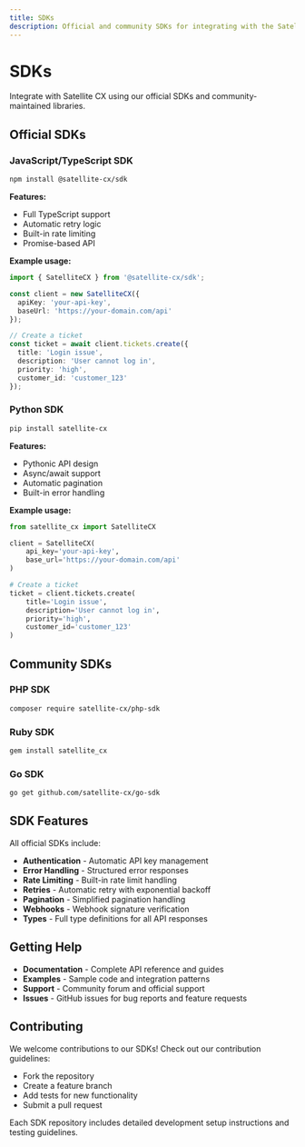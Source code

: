 ```yaml
---
title: SDKs
description: Official and community SDKs for integrating with the Satellite CX API
---
```


# SDKs

Integrate with Satellite CX using our official SDKs and community-maintained libraries.

## Official SDKs

### JavaScript/TypeScript SDK
```bash
npm install @satellite-cx/sdk
```

**Features:**
- Full TypeScript support
- Automatic retry logic
- Built-in rate limiting
- Promise-based API

**Example usage:**
```typescript
import { SatelliteCX } from '@satellite-cx/sdk';

const client = new SatelliteCX({
  apiKey: 'your-api-key',
  baseUrl: 'https://your-domain.com/api'
});

// Create a ticket
const ticket = await client.tickets.create({
  title: 'Login issue',
  description: 'User cannot log in',
  priority: 'high',
  customer_id: 'customer_123'
});
```

### Python SDK
```bash
pip install satellite-cx
```

**Features:**
- Pythonic API design
- Async/await support
- Automatic pagination
- Built-in error handling

**Example usage:**
```python
from satellite_cx import SatelliteCX

client = SatelliteCX(
    api_key='your-api-key',
    base_url='https://your-domain.com/api'
)

# Create a ticket
ticket = client.tickets.create(
    title='Login issue',
    description='User cannot log in',
    priority='high',
    customer_id='customer_123'
)
```

## Community SDKs

### PHP SDK
```bash
composer require satellite-cx/php-sdk
```

### Ruby SDK
```bash
gem install satellite_cx
```

### Go SDK
```bash
go get github.com/satellite-cx/go-sdk
```

## SDK Features

All official SDKs include:

- **Authentication** - Automatic API key management
- **Error Handling** - Structured error responses
- **Rate Limiting** - Built-in rate limit handling
- **Retries** - Automatic retry with exponential backoff
- **Pagination** - Simplified pagination handling
- **Webhooks** - Webhook signature verification
- **Types** - Full type definitions for all API responses

## Getting Help

- **Documentation** - Complete API reference and guides
- **Examples** - Sample code and integration patterns
- **Support** - Community forum and official support
- **Issues** - GitHub issues for bug reports and feature requests

## Contributing

We welcome contributions to our SDKs! Check out our contribution guidelines:

- Fork the repository
- Create a feature branch
- Add tests for new functionality
- Submit a pull request

Each SDK repository includes detailed development setup instructions and testing guidelines.